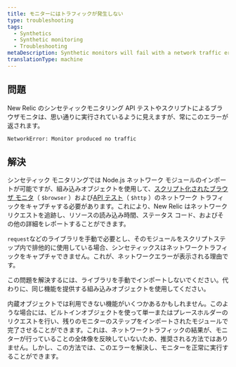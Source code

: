 ```yaml
---
title: モニターにはトラフィックが発生しない
type: troubleshooting
tags:
  - Synthetics
  - Synthetic monitoring
  - Troubleshooting
metaDescription: Synthetic monitors will fail with a network traffic error if you do not use the built-in objects for your script.
translationType: machine
---
```


## 問題

New Relic のシンセティックモニタリング API テストやスクリプトによるブラウザモニタは、思い通りに実行されているように見えますが、常にこのエラーが返されます。

`NetworkError: Monitor produced no traffic`

## 解決

シンセティック モニタリングでは Node.js ネットワーク モジュールのインポートが可能ですが、組み込みオブジェクトを使用して、[スクリプト化されたブラウザ モニタ](/docs/synthetics/new-relic-synthetics/scripting-monitors/writing-scripted-browsers)（ `$browser` ）および[API テスト](/docs/synthetics/new-relic-synthetics/scripting-monitors/write-api-tests)（ `$http` ）のネットワーク トラフィックをキャプチャする必要があります。これにより、New Relic はネットワーク リクエストを追跡し、リソースの読み込み時間、ステータス コード、およびその他の詳細をレポートすることができます。

`request`などのライブラリを手動で必要とし、そのモジュールをスクリプトステップ内で排他的に使用している場合、シンセティックスはネットワークトラフィックをキャプチャできません。これが、ネットワークエラーが表示される理由です。

この問題を解決するには、ライブラリを手動でインポートしないでください。代わりに、同じ機能を提供する組み込みオブジェクトを使用してください。

内蔵オブジェクトでは利用できない機能がいくつかあるかもしれません。このような場合には、ビルトインオブジェクトを使って単一またはプレースホルダーのリクエストを行い、残りのモニターのステップをインポートされたモジュールで完了させることができます。これは、ネットワークトラフィックの結果が、モニターが行っていることの全体像を反映していないため、推奨される方法ではありません。しかし、この方法では、このエラーを解決し、モニターを正常に実行することができます。